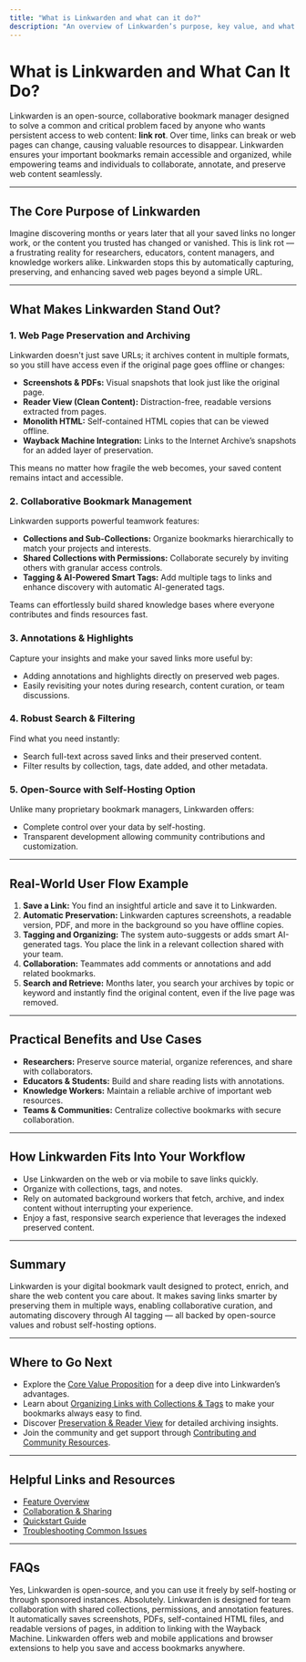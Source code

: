 ```yaml
---
title: "What is Linkwarden and what can it do?"
description: "An overview of Linkwarden’s purpose, key value, and what makes it stand out as an open-source collaborative bookmark manager—covering features like web page preservation, annotation, and collaboration."
---
```


# What is Linkwarden and What Can It Do?

Linkwarden is an open-source, collaborative bookmark manager designed to solve a common and critical problem faced by anyone who wants persistent access to web content: **link rot**. Over time, links can break or web pages can change, causing valuable resources to disappear. Linkwarden ensures your important bookmarks remain accessible and organized, while empowering teams and individuals to collaborate, annotate, and preserve web content seamlessly.

---

## The Core Purpose of Linkwarden

Imagine discovering months or years later that all your saved links no longer work, or the content you trusted has changed or vanished. This is link rot — a frustrating reality for researchers, educators, content managers, and knowledge workers alike. Linkwarden stops this by automatically capturing, preserving, and enhancing saved web pages beyond a simple URL.

---

## What Makes Linkwarden Stand Out?

### 1. **Web Page Preservation and Archiving**
Linkwarden doesn't just save URLs; it archives content in multiple formats, so you still have access even if the original page goes offline or changes:

- **Screenshots & PDFs:** Visual snapshots that look just like the original page.
- **Reader View (Clean Content):** Distraction-free, readable versions extracted from pages.
- **Monolith HTML:** Self-contained HTML copies that can be viewed offline.
- **Wayback Machine Integration:** Links to the Internet Archive’s snapshots for an added layer of preservation.

This means no matter how fragile the web becomes, your saved content remains intact and accessible.

### 2. **Collaborative Bookmark Management**
Linkwarden supports powerful teamwork features:

- **Collections and Sub-Collections:** Organize bookmarks hierarchically to match your projects and interests.
- **Shared Collections with Permissions:** Collaborate securely by inviting others with granular access controls.
- **Tagging & AI-Powered Smart Tags:** Add multiple tags to links and enhance discovery with automatic AI-generated tags.

Teams can effortlessly build shared knowledge bases where everyone contributes and finds resources fast.

### 3. **Annotations & Highlights**
Capture your insights and make your saved links more useful by:

- Adding annotations and highlights directly on preserved web pages.
- Easily revisiting your notes during research, content curation, or team discussions.

### 4. **Robust Search & Filtering**
Find what you need instantly:

- Search full-text across saved links and their preserved content.
- Filter results by collection, tags, date added, and other metadata.

### 5. **Open-Source with Self-Hosting Option**
Unlike many proprietary bookmark managers, Linkwarden offers:

- Complete control over your data by self-hosting.
- Transparent development allowing community contributions and customization.

---

## Real-World User Flow Example

1. **Save a Link:** You find an insightful article and save it to Linkwarden.
2. **Automatic Preservation:** Linkwarden captures screenshots, a readable version, PDF, and more in the background so you have offline copies.
3. **Tagging and Organizing:** The system auto-suggests or adds smart AI-generated tags. You place the link in a relevant collection shared with your team.
4. **Collaboration:** Teammates add comments or annotations and add related bookmarks.
5. **Search and Retrieve:** Months later, you search your archives by topic or keyword and instantly find the original content, even if the live page was removed.

---

## Practical Benefits and Use Cases

- **Researchers:** Preserve source material, organize references, and share with collaborators.
- **Educators & Students:** Build and share reading lists with annotations.
- **Knowledge Workers:** Maintain a reliable archive of important web resources.
- **Teams & Communities:** Centralize collective bookmarks with secure collaboration.

---

## How Linkwarden Fits Into Your Workflow

- Use Linkwarden on the web or via mobile to save links quickly.
- Organize with collections, tags, and notes.
- Rely on automated background workers that fetch, archive, and index content without interrupting your experience.
- Enjoy a fast, responsive search experience that leverages the indexed preserved content.

---

## Summary

Linkwarden is your digital bookmark vault designed to protect, enrich, and share the web content you care about. It makes saving links smarter by preserving them in multiple ways, enabling collaborative curation, and automating discovery through AI tagging — all backed by open-source values and robust self-hosting options.

---

## Where to Go Next

- Explore the [Core Value Proposition](/overview/introduction-and-value/product-value-prop) for a deep dive into Linkwarden’s advantages.
- Learn about [Organizing Links with Collections & Tags](/guides/getting-started/collections-and-tags-basics) to make your bookmarks always easy to find.
- Discover [Preservation & Reader View](/guides/getting-started/preserving-and-reading-links) for detailed archiving insights.
- Join the community and get support through [Contributing and Community Resources](/faq/integrations-and-support/contributing-and-community-resources).

---

## Helpful Links and Resources
- [Feature Overview]( /overview/core-concepts-and-architecture/feature-overview )
- [Collaboration & Sharing]( /guides/collaboration-and-sharing/inviting-collaborators )
- [Quickstart Guide]( /getting-started/initial-experience-validation/quickstart-adding-links )
- [Troubleshooting Common Issues]( /getting-started/initial-experience-validation/troubleshooting-common-issues )

---

## FAQs

<AccordionGroup title="Frequently Asked Questions about Linkwarden">
<Accordion title="Is Linkwarden free to use?">
Yes, Linkwarden is open-source, and you can use it freely by self-hosting or through sponsored instances.
</Accordion>
<Accordion title="Can Linkwarden work for teams?">
Absolutely. Linkwarden is designed for team collaboration with shared collections, permissions, and annotation features.
</Accordion>
<Accordion title="How does Linkwarden preserve web pages?">
It automatically saves screenshots, PDFs, self-contained HTML files, and readable versions of pages, in addition to linking with the Wayback Machine.
</Accordion>
<Accordion title="What platforms does Linkwarden support?">
Linkwarden offers web and mobile applications and browser extensions to help you save and access bookmarks anywhere.
</Accordion>
</AccordionGroup>
